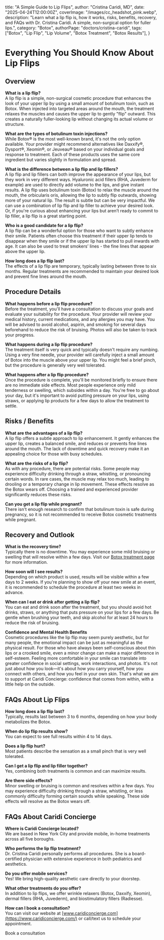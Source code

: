   title: "A Simple Guide to Lip Flips",
  author: "Cristina Caridi, MD",
  date: "2025-04-24T12:00:00Z",
  coverImage: "/images/cc_headshot_pink.webp",
  description:
    "Learn what a lip flip is, how it works, risks, benefits, recovery, and FAQs with Dr. Cristina Caridi. A simple, non-surgical option for fuller lips.",
  category: "Botox",
  authorPage: "doctors/cristina-caridi",
  tags: ["Botox", "Lip Flip", "Lip Volume", "Botox Treatment", "Botox Results"],
}

# Everything You Should Know About Lip Flips

## Overview

**What is a lip flip?**  
A lip flip is a simple, non-surgical cosmetic procedure that enhances the look of your upper lip by using a small amount of botulinum toxin, such as Botox. When injected into targeted areas around the mouth, the treatment relaxes the muscles and causes the upper lip to gently "flip" outward. This creates a naturally fuller-looking lip without changing its actual volume or structure.

**What are the types of botulinum toxin injections?**  
While Botox® is the most well-known brand, it's not the only option available. Your provider might recommend alternatives like Daxxify®, Dysport®, Xeomin®, or Jeuveau® based on your individual goals and response to treatment. Each of these products uses the same core ingredient but varies slightly in formulation and spread.

**What is the difference between a lip flip and lip fillers?**  
A lip flip and lip fillers can both improve the appearance of your lips, but they work in very different ways. Hyaluronic acid fillers (RHA, Juvederm for example) are used to directly add volume to the lips, and give instant results. A lip flip uses botulinum toxin (Botox) to relax the muscle around the mouth, the orbicularis oris, allowing the lip to subtly flip outwards, showing more of your natural lip. The result is subtle but can be very impactful. We can use a combination of lip flip and lip filler to achieve your desired look. Or, if you're curious about enhancing your lips but aren’t ready to commit to lip filler, a lip flip is a great starting point.

**Who is a good candidate for a lip flip?**  
A lip flip can be a wonderful option for those who want to subtly enhance their smile. Patients often choose this treatment if their upper lip tends to disappear when they smile or if the upper lip has started to pull inwards with age. It can also be used to treat smokers’ lines - the fine lines that appear above the upper lip.

**How long does a lip flip last?**  
The effects of a lip flip are temporary, typically lasting between three to six months. Regular treatments are recommended to maintain your desired look and prevent fine lines around the mouth.


## Procedure Details

**What happens before a lip flip procedure?**  
Before the treatment, you'll have a consultation to discuss your goals and evaluate your suitability for the procedure. Your provider will review your medical history, current medications, and any allergies you may have. You will be advised to avoid alcohol, aspirin, and smoking for several days beforehand to reduce the risk of bruising. Photos will also be taken to track your progress.

**What happens during a lip flip procedure?**  
The treatment itself is very quick and typically doesn't require any numbing. Using a very fine needle, your provider will carefully inject a small amount of Botox into the muscle above your upper lip. You might feel a brief pinch, but the procedure is generally very well tolerated.  

**What happens after a lip flip procedure?**  
Once the procedure is complete, you'll be monitored briefly to ensure there are no immediate side effects. Most people experience only mild tenderness or swelling, which subsides within a day. You're free to go about your day, but it's important to avoid putting pressure on your lips, using straws, or applying lip products for a few days to allow the treatment to settle.


## Risks / Benefits

**What are the advantages of a lip flip?**  
A lip flip offers a subtle approach to lip enhancement. It gently enhances the upper lip, creates a balanced smile, and reduces or prevents fine lines around the mouth. The lack of downtime and quick recovery make it an appealing choice for those with busy schedules.

**What are the risks of a lip flip?**  
As with any procedure, there are potential risks. Some people may experience difficulty drinking through a straw, whistling, or pronouncing certain words. In rare cases, the muscle may relax too much, leading to drooling or a temporary change in lip movement. These effects resolve as the Botox wears off. Choosing a trained and experienced provider significantly reduces these risks.

**Can you get a lip flip while pregnant?**  
There isn't enough research to confirm that botulinum toxin is safe during pregnancy, so it is not recommended to receive Botox cosmetic treatments while pregnant.


## Recovery and Outlook

**What is the recovery time?**  
Typically there is no downtime. You may experience some mild bruising or swelling that will resolve within a few days.  Visit our [Botox treatment page](/treatments/wrinkle-reduction) for more information.

**How soon will I see results?**  
Depending on which product is used, results will be visible within a few days to 2 weeks. If you're planning to show off your new smile at an event, it is recommended to schedule the procedure at least two weeks in advance.

**When can I eat or drink after getting a lip flip?**  
You can eat and drink soon after the treatment, but you should avoid hot drinks, straws, or anything that puts pressure on your lips for a few days. Be gentle when brushing your teeth, and skip alcohol for at least 24 hours to reduce the risk of bruising.

**Confidence and Mental Health Benefits**  
Cosmetic procedures like the lip flip may seem purely aesthetic, but for many people, the emotional impact can be just as meaningful as the physical result. For those who have always been self-conscious about thin lips or a crooked smile, even a minor change can make a major difference in self-esteem. Feeling more comfortable in your smile can translate into greater confidence in social settings, work interactions, and photos. It's not just about how you look—it's about how you carry yourself, how you connect with others, and how you feel in your own skin. That's what we aim to support at Caridi Concierge: confidence that comes from within, with a little help on the outside.


## FAQs About Lip Flips

**How long does a lip flip last?**  
Typically, results last between 3 to 6 months, depending on how your body metabolizes the Botox.

**When do lip flip results show?**  
You can expect to see full results within 4 to 14 days.

**Does a lip flip hurt?**  
Most patients describe the sensation as a small pinch that is very well tolerated.

**Can I get a lip flip and lip filler together?**  
Yes, combining both treatments is common and can maximize results.

**Are there side effects?**  
Minor swelling or bruising is common and resolves within a few days. You may experience difficulty drinking through a straw, whistling, or less commonly difficulty forming certain sounds while speaking. These side effects will resolve as the Botox wears off.  


## FAQs About Caridi Concierge

**Where is Caridi Concierge located?**  
We are based in New York City and provide mobile, in-home treatments across all five boroughs.

**Who performs the lip flip treatment?**  
Dr. Cristina Caridi personally performs all procedures. She is a board-certified physician with extensive experience in both pediatrics and aesthetics.

**Do you offer mobile services?**  
Yes! We bring high-quality aesthetic care directly to your doorstep.

**What other treatments do you offer?**  
In addition to lip flips, we offer wrinkle relaxers (Botox, Daxxify, Xeomin), dermal fillers (RHA, Juvederm), and biostimulatory fillers (Radiesse).

**How can I book a consultation?**  
You can visit our website at [www.caridiconcierge.com](https://www.caridiconcierge.com/) or call/text us to schedule your appointment.

<PrimaryButton href="/book" variant="primary">Book a consultation</PrimaryButton>